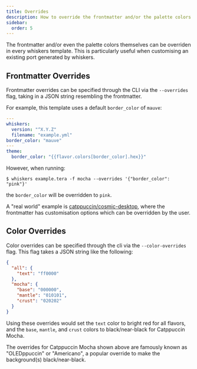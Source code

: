 ```yaml
---
title: Overrides
description: How to override the frontmatter and/or the palette colors via the CLI.
sidebar:
  order: 5
---
```



The frontmatter and/or even the palette colors themselves can be overriden in
every whiskers template. This is particularly useful when customising an
existing port generated by whiskers.

## Frontmatter Overrides

Frontmatter overrides can be specified through the CLI via the `--overrides`
flag, taking in a JSON string resembling the frontmatter.

For example, this template uses a default `border_color` of `mauve`:

```yaml title="example.tera"
---
whiskers:
  version: "^X.Y.Z"
  filename: "example.yml"
border_color: "mauve"
---
theme:
  border_color: "{{flavor.colors[border_color].hex}}"
```

However, when running:

```console
$ whiskers example.tera -f mocha --overrides '{"border_color": "pink"}'
```

the `border_color` will be overridden to `pink`.

A "real world" example is
[catppuccin/cosmic-desktop](https://github.com/catppuccin/cosmic-desktop#generating-custom-configurations),
where the frontmatter has customisation options which can be overridden by the
user.

## Color Overrides

Color overrides can be specified through the cli via the `--color-overrides`
flag. This flag takes a JSON string like the following:

```json
{
  "all": {
    "text": "ff0000"
  },
  "mocha": {
    "base": "000000",
    "mantle": "010101",
    "crust": "020202"
  }
}
```

Using these overrides would set the `text` color to bright red for all flavors,
and the `base`, `mantle`, and `crust` colors to black/near-black for Catppuccin
Mocha.

<Aside type="note">
  The overrides for Catppuccin Mocha shown above are famously known as
  "OLEDppuccin" or "Americano", a popular override to make the background(s)
  black/near-black.
</Aside>
